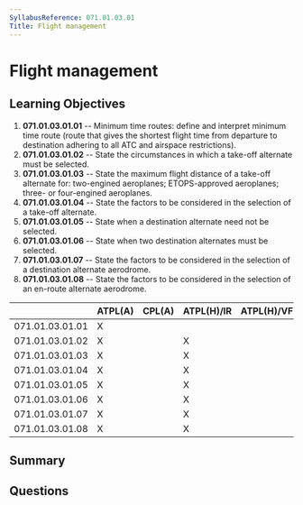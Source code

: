 ```yaml
---
SyllabusReference: 071.01.03.01
Title: Flight management
---
```


# Flight management

## Learning Objectives

1. **071.01.03.01.01** -- Minimum time routes: define and interpret minimum time
   route (route that gives the shortest flight time from departure to
   destination adhering to all ATC and airspace restrictions).
2. **071.01.03.01.02** -- State the circumstances in which a take-off alternate
   must be selected.
3. **071.01.03.01.03** -- State the maximum flight distance of a take-off
   alternate for: two-engined aeroplanes; ETOPS-approved aeroplanes; three- or
   four-engined aeroplanes.
4. **071.01.03.01.04** -- State the factors to be considered in the selection of a
   take-off alternate.
5. **071.01.03.01.05** -- State when a destination alternate need not be selected.
6. **071.01.03.01.06** -- State when two destination alternates must be selected.
7. **071.01.03.01.07** -- State the factors to be considered in the selection of a
   destination alternate aerodrome.
8. **071.01.03.01.08** -- State the factors to be considered in the selection of
   an en-route alternate aerodrome.

|                 | ATPL(A) | CPL(A) | ATPL(H)/IR | ATPL(H)/VFR | CPL(H) | IR  | CBIR(A) |
| --------------- | ------- | ------ | ---------- | ----------- | ------ | --- | ------- |
| 071.01.03.01.01 | X       |        |            |             |        |     |         |
| 071.01.03.01.02 | X       |        | X          |             |        |     |         |
| 071.01.03.01.03 | X       |        | X          |             |        |     |         |
| 071.01.03.01.04 | X       |        | X          |             |        |     |         |
| 071.01.03.01.05 | X       |        | X          |             |        |     |         |
| 071.01.03.01.06 | X       |        | X          |             |        |     |         |
| 071.01.03.01.07 | X       |        | X          |             |        |     |         |
| 071.01.03.01.08 | X       |        | X          |             |        |     |         |

## Summary

## Questions
